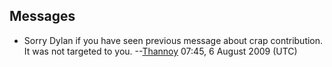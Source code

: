 == Messages ==

* Sorry Dylan if you have seen previous message about crap contribution. It was not targeted to you. --[[User:Thannoy|Thannoy]] 07:45, 6 August 2009 (UTC)